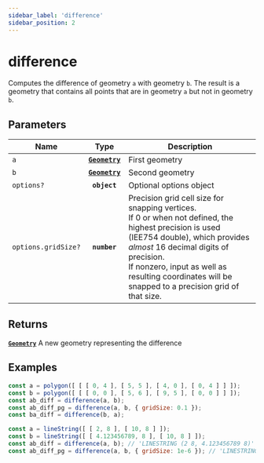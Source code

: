 ```yaml
---
sidebar_label: 'difference'
sidebar_position: 2
---
```


# difference

Computes the difference of geometry `a` with geometry `b`.
The result is a geometry that contains all points that are in
geometry `a` but not in geometry `b`.

## Parameters

| Name | Type | Description |
| --- | :-: | --- |
| `a` | [**`Geometry`**](../types/Geometry/index.mdx) | First geometry |
| `b` | [**`Geometry`**](../types/Geometry/index.mdx) | Second geometry |
| `options?` | **`object`** | Optional options object |
| `options.gridSize?` | **`number`** | Precision grid cell size for snapping vertices. <br/> If 0 or when not defined, the highest precision is used (IEE754 double), which provides _almost_ 16 decimal digits of precision. <br/> If nonzero, input as well as resulting coordinates will be snapped to a precision grid of that size. |

## Returns

[**`Geometry`**](../types/Geometry/index.mdx) A new geometry representing the difference

## Examples

```js live title="difference of two polygons"
const a = polygon([ [ [ 0, 4 ], [ 5, 5 ], [ 4, 0 ], [ 0, 4 ] ] ]);
const b = polygon([ [ [ 0, 0 ], [ 5, 6 ], [ 9, 5 ], [ 0, 0 ] ] ]);
const ab_diff = difference(a, b);
const ab_diff_pg = difference(a, b, { gridSize: 0.1 });
const ba_diff = difference(b, a);
```

```js live title="difference of two lines"
const a = lineString([ [ 2, 8 ], [ 10, 8 ] ]);
const b = lineString([ [ 4.123456789, 8 ], [ 10, 8 ] ]);
const ab_diff = difference(a, b); // 'LINESTRING (2 8, 4.123456789 8)'
const ab_diff_pg = difference(a, b, { gridSize: 1e-6 }); // 'LINESTRING (2 8, 4.123457 8)'
```
